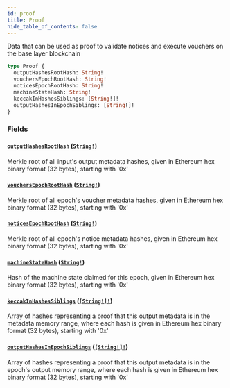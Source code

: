 ```yaml
---
id: proof
title: Proof
hide_table_of_contents: false
---
```



Data that can be used as proof to validate notices and execute vouchers on the base layer blockchain

```graphql
type Proof {
  outputHashesRootHash: String!
  vouchersEpochRootHash: String!
  noticesEpochRootHash: String!
  machineStateHash: String!
  keccakInHashesSiblings: [String!]!
  outputHashesInEpochSiblings: [String!]!
}
```


### Fields

#### [`outputHashesRootHash`](#) ([`String!`](/cartesi-rollups/api/graphql/scalars/string))

Merkle root of all input's output metadata hashes, given in Ethereum hex binary format (32 bytes), starting with '0x'


#### [`vouchersEpochRootHash`](#) ([`String!`](/cartesi-rollups/api/graphql/scalars/string))

Merkle root of all epoch's voucher metadata hashes, given in Ethereum hex binary format (32 bytes), starting with '0x'


#### [`noticesEpochRootHash`](#) ([`String!`](/cartesi-rollups/api/graphql/scalars/string))

Merkle root of all epoch's notice metadata hashes, given in Ethereum hex binary format (32 bytes), starting with '0x'


#### [`machineStateHash`](#) ([`String!`](/cartesi-rollups/api/graphql/scalars/string))

Hash of the machine state claimed for this epoch, given in Ethereum hex binary format (32 bytes), starting with '0x'


#### [`keccakInHashesSiblings`](#) ([`[String!]!`](/cartesi-rollups/api/graphql/scalars/string))

Array of hashes representing a proof that this output metadata is in the metadata memory range, where each hash is given in Ethereum hex binary format (32 bytes), starting with '0x'


#### [`outputHashesInEpochSiblings`](#) ([`[String!]!`](/cartesi-rollups/api/graphql/scalars/string))

Array of hashes representing a proof that this output metadata is in the epoch's output memory range, where each hash is given in Ethereum hex binary format (32 bytes), starting with '0x'




